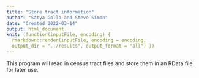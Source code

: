 ```yaml
---
title: "Store tract information"
author: "Satya Golla and Steve Simon"
date: "Created 2022-03-14"
output: html_document
knit: (function(inputFile, encoding) {
  rmarkdown::render(inputFile, encoding = encoding,
  output_dir = "../results", output_format = "all") })  
---
```


This program will read in census tract files and store them in an RData file for later use.